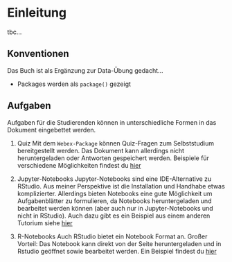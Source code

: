 # Einleitung {-}

tbc...

## Konventionen {-}

Das Buch ist als Ergänzung zur Data-Übung gedacht...

* Packages werden als `package()` gezeigt

## Aufgaben {-}

Aufgaben für die Studierenden können in unterschiedliche Formen in das Dokument eingebettet werden. 

1. Quiz
Mit dem `Webex-Package` können Quiz-Fragen zum Selbststudium bereitgestellt werden. Das Dokument kann allerdings nicht heruntergeladen oder Antworten gespeichert werden. Beispiele für verschiedene Möglichkeiten findest du [hier](https://marcohhu.github.io/data_kurs.github.io/notebooks/sandbox_quiz.html) 

2. Jupyter-Notebooks
Jupyter-Notebooks sind eine IDE-Alternative zu RStudio. Aus meiner Perspektive ist die Installation und Handhabe etwas komplizierter. Allerdings bieten Notebooks eine gute Möglichkeit um Aufgabenblätter zu formulieren, da Notebooks heruntergeladen und bearbeitet werden können (aber auch nur in Jupyter-Notebooks und nicht in RStudio). Auch dazu gibt es ein Beispiel aus einem anderen Tutorium siehe [hier](https://marcohhu.github.io/data_kurs.github.io/notebooks/vis.html)

3. R-Notebooks
Auch RStudio bietet ein Notebook Format an. Großer Vorteil: Das Notebook kann direkt von der Seite heruntergeladen und in Rstudio geöffnet sowie bearbeitet werden. Ein Beispiel findest du [hier](https://marcohhu.github.io/data_kurs.github.io/notebooks/sandbox.nb.html)